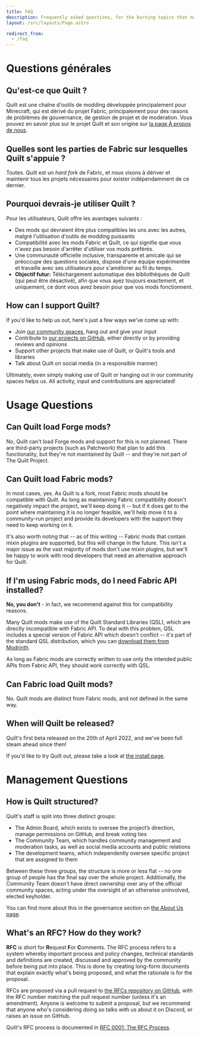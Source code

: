 ```yaml
---
title: FAQ
description: Frequently asked questions, for the burning topics that need addressing regularly.
layout: /src/layouts/Page.astro

redirect_from:
  - /faq
---
```



# Questions générales

<Message>

## Qu'est-ce que Quilt ?

Quilt est une chaîne d'outils de modding développée principalement pour Minecraft, qui est dérivé du projet Fabric, principalement pour des raisons de problèmes de gouvernance, de gestion de projet et de modération. Vous pouvez en savoir plus sur le projet Quilt et son origine sur [la page À propos de nous](/fr/about).

</Message>

<Message>

## Quelles sont les parties de Fabric sur lesquelles Quilt s'appuie ?

Toutes. Quilt est un _hard fork_ de Fabric, et nous visons à dériver et maintenir tous les projets nécessaires pour exister indépendamment de ce dernier.

</Message>

<Message>

## Pourquoi devrais-je utiliser Quilt ?

Pour les utilisateurs, Quilt offre les avantages suivants :

- Des mods qui devraient être plus compatibles les uns avec les autres, malgré l'utilisation d'outils de modding puissants
- Compatibilité avec les mods Fabric et Quilt, ce qui signifie que vous n'avez pas besoin d'arrêter d'utiliser vos mods préférés.
- Une communauté officielle inclusive, transparente et amicale qui se préoccupe des questions sociales, dispose d'une équipe expérimentée et travaille avec ses utilisateurs pour s'améliorer au fil du temps.
- **Objectif futur:** Téléchargement automatique des bibliothèques de Quilt (qui peut être désactivé), afin que vous ayez toujours exactement, et uniquement, ce dont vous avez besoin pour que vos mods fonctionnent.

</Message>

<Message>

## How can I support Quilt?

If you'd like to help us out, here's just a few ways we've come up with:

- Join [our community spaces](/en/community), hang out and give your input
- Contribute to [our projects on GitHub](https://github.com/quiltmc), either directly or by providing reviews and opinions
- Support other projects that make use of Quilt, or Quilt's tools and libraries
- Talk about Quilt on social media (in a responsible manner)

[//]: # "* Help with ongoing costs by [supporting us financially on OpenCollective](https://opencollective.com/quiltmc)"

Ultimately, even simply making use of Quilt or hanging out in our community spaces helps us. All activity, input and contributions are appreciated!

</Message>

# Usage Questions

<Message>

## Can Quilt load Forge mods?

No, Quilt can't load Forge mods and support for this is not planned. There are third-party projects (such as Patchwork) that plan to add this functionality, but they're not maintained by Quilt -- and they're not part of The Quilt Project.

</Message>

<Message>

## Can Quilt load Fabric mods?

In most cases, yes. As Quilt is a fork, most Fabric mods should be compatible with Quilt. As long as maintaining Fabric compatibility doesn't negatively impact the project, we'll keep doing it -- but if it does get to the point where maintaining it is no longer feasible, we'll help move it to a community-run project and provide its developers with the support they need to keep working on it.

It's also worth noting that -- as of this writing -- Fabric mods that contain mixin plugins are supported, but this will change in the future. This isn't a major issue as the vast majority of mods don't use mixin plugins, but we'll be happy to work with mod developers that need an alternative approach for Quilt.

</Message>

<Message>

## If I'm using Fabric mods, do I need Fabric API installed?

**No, you don't** - in fact, we recommend against this for compatibility reasons.

Many Quilt mods make use of the Quilt Standard Libraries (QSL), which are directly incompatible with Fabric API. To deal with this problem, QSL includes a special version of Fabric API which doesn't conflict -- it's part of the standard QSL distribution, which you can [download them from Modrinth](https://modrinth.com/mod/qsl).

As long as Fabric mods are correctly written to use only the intended public APIs from Fabric API, they should work correctly with QSL.

</Message>

<Message>

## Can Fabric load Quilt mods?

No. Quilt mods are distinct from Fabric mods, and not defined in the same way.

</Message>

<Message>

## When will Quilt be released?

Quilt's first beta released on the 20th of April 2022, and we've been full steam ahead since then!

If you'd like to try Quilt out, please take a look at [the install page](/en/install). [<i class="fas fa-cannabis has-text-dark is-pulled-right"></i>](https://www.youtube.com/watch?v=DJfg39WkMvE)

</Message>

# Management Questions

<Message>

## How is Quilt structured?

Quilt's staff is split into three distinct groups:

- The Admin Board, which exists to oversee the project’s direction, manage permissions on GitHub, and break voting ties
- The Community Team, which handles community management and moderation tasks, as well as social media accounts and public relations
- The development teams, which independently oversee specific project that are assigned to them

Between these three groups, the structure is more or less flat -- no one group of people has the final say over the whole project. Additionally, the Community Team doesn't have direct ownership over any of the official community spaces, acting under the oversight of an otherwise uninvolved, elected keyholder.

You can find more about this in the governance section on [the About Us page](/en/about/#governance).

</Message>

<Message>

## What's an RFC? How do they work?

**RFC** is short for **R**equest **F**or **C**omments. The RFC process refers to a system whereby important process and policy changes, technical standards and definitions are created, discussed and approved by the community before being put into place. This is done by creating long-form documents that explain exactly what's being proposed, and what the rationale is for the proposal.

RFCs are proposed via a pull request to [the RFCs repository on GitHub](https://github.com/QuiltMC/rfcs), with the RFC number matching the pull request number (unless it's an amendment). Anyone is welcome to submit a proposal, but we recommend that anyone who's considering doing so talks with us about it on Discord, or raises an issue on GitHub.

Quilt's RFC process is documented in [RFC 0001: The RFC Process](https://github.com/QuiltMC/rfcs/blob/master/structure/0001-rfc-process.md).

</Message>
